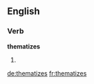 
==English==

===Verb===
'''thematizes'''

# {{third-person singular of|thematize}}

[[de:thematizes]]
[[fr:thematizes]]